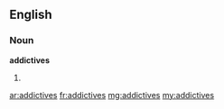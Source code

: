 ==English==

===Noun===
'''addictives'''
# {{plural of|addictive}}

[[ar:addictives]]
[[fr:addictives]]
[[mg:addictives]]
[[my:addictives]]